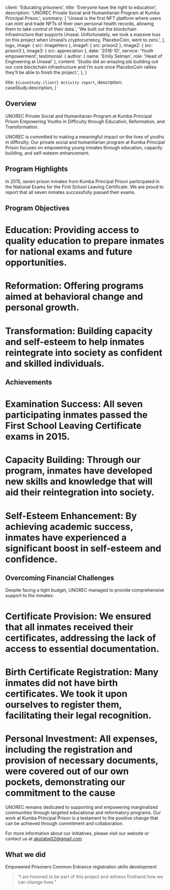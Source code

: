 
  client: 'Educating prisoners',
  title: 'Everyone have the right to education',
  description:
    'UNOREC Private Social and Humanitarian Program at Kumba Principal Prison.',
  summary: [
    'Unseal is the first NFT platform where users can mint and trade NFTs of their own personal health records, allowing them to take control of their data.',
    'We built out the blockchain infrastructure that supports Unseal. Unfortunately, we took a massive loss on this project when Unseal’s cryptocurrency, PlaceboCoin, went to zero.',
  ],
  logo,
  image: { src: imageHero },
  image1: { src: prison2 },
  image2: { src: prison3 },
  image3: { src: appreciation },
  date: '2016-10',
  service: 'Youth empowerment',
  testimonial: {
    author: { name: 'Emily Selman', role: 'Head of Engineering at Unseal' },
    content:
      'Studio did an amazing job building out our core blockchain infrastructure and I’m sure once PlaceboCoin rallies they’ll be able to finish the project.',
  },
}

  title: `${caseStudy.client} Activity report`,
  description: caseStudy.description,
}

## Overview

UNOREC Private Social and Humanitarian Program at Kumba Principal Prison
Empowering Youths in Difficulty through Education, Reformation, and Transformation.

UNOREC is committed to making a meaningful impact on the lives of youths in difficulty. Our private social and humanitarian program at Kumba Principal Prison focuses on empowering young inmates through education, capacity building, and self-esteem enhancement.

## Program Highlights
In 2015, seven prison inmates from Kumba Principal Prison participated in the National Exams for the First School Leaving Certificate. We are proud to report that all seven inmates successfully passed their exams.

## Program Objectives
# Education: Providing access to quality education to prepare inmates for national exams and future opportunities.
# Reformation: Offering programs aimed at behavioral change and personal growth.
# Transformation: Building capacity and self-esteem to help inmates reintegrate into society as confident and skilled individuals.
## Achievements
# Examination Success: All seven participating inmates passed the First School Leaving Certificate exams in 2015.
# Capacity Building: Through our program, inmates have developed new skills and knowledge that will aid their reintegration into society.
# Self-Esteem Enhancement: By achieving academic success, inmates have experienced a significant boost in self-esteem and confidence.
## Overcoming Financial Challenges
Despite facing a tight budget, UNOREC managed to provide comprehensive support to the inmates:

# Certificate Provision: We ensured that all inmates received their certificates, addressing the lack of access to essential documentation.
# Birth Certificate Registration: Many inmates did not have birth certificates. We took it upon ourselves to register them, facilitating their legal recognition.
# Personal Investment: All expenses, including the registration and provision of necessary documents, were covered out of our own pockets, demonstrating our commitment to the cause



UNOREC remains dedicated to supporting and empowering marginalized communities through targeted educational and reformatory programs. Our work at Kumba Principal Prison is a testament to the positive change that can be achieved through commitment and collaboration.

For more information about our initiatives, please visit our website or contact us at akotabe02@gmail.com

## What we did

<TagList>
  <TagListItem>Empowered Prisoners</TagListItem>
  <TagListItem>Common Entrance registration</TagListItem>
  <TagListItem>skills development</TagListItem>
</TagList>

<Blockquote
  author={{ name: 'Alice Betek Tabe', role: 'People and culture manager' }}
  image={{ src: imageEmilySelman }}
>
  "I am honored to be part of this project and witness firsthand how we can change lives."
</Blockquote>

<StatList>
  <StatListItem value="7" label="prison inmates" />
  <StatListItem value="100%" label="certificates granted" />
  <StatListItem value="100%" label="Acquired skills" />
  <StatListItem value="7" label="Active nodes" />
</StatList>
